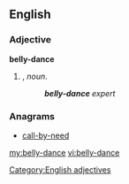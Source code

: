 ==English==

===Adjective===
'''belly-dance'''

# {{attributive of|belly dance|lang=en|nodot=1}}, ''noun''.
#: '''''belly-dance''' expert''

===Anagrams===
* [[call-by-need#English|call-by-need]]

[[Category:English adjectives]]

[[my:belly-dance]]
[[vi:belly-dance]]